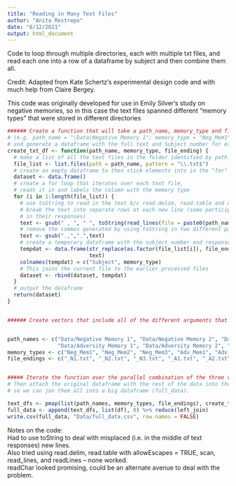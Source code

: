 ```yaml
---
title: "Reading in Many Text Files"
author: "Anita Restrepo"
date: "8/12/2021"
output: html_document
---
```


Code to loop through multiple directories, each with multiple txt files, and read each one into a row of a dataframe by subject and then combine them all.  
  
Credit: Adapted from Kate Schertz's experimental design code and with much help from Claire Bergey.  

This code was originally developed for use in Emily Silver's study on negative memories, so in this case the text files spanned different "memory types" that were stored in different directories  
  
```r
###### Create a function that will take a path_name, memory_type and file_ending for each type of memory 
# (e.g. path_name = "\Data\Negative Memory 1"; memory_type = "Neg_Mem1"; file_ending = "_N1.txt") 
# and generate a dataframe with the full text and Subject number for each participant.  
create_txt_df <- function(path_name, memory_type, file_ending) {
  # make a list of all the text files in the folder identified by path_name
  file_list <- list.files(path = path_name, pattern = "\\.txt$")
  # create an empty dataframe to then stick elements into in the "for" loop
  dataset <- data.frame()
  # create a for loop that iterates over each text file, 
  # reads it in and labels the column with the memory type
  for (i in 1:length(file_list)) {
    # use toString to read in the text b/c read.delim, read.table and others will
    # break the text into separate rows at each new line (some participants included new lines
    # in their responses)
    text <- gsub(" , ", " ", toString(read_lines(file = paste0(path_name, "/", file_list[i]))))
    # remove the commas generated by using toString in two different patterns
    text <- gsub(".,",".",text)
    # create a temporary dataframe with the subject number and response text
    tempdat <- data.frame(str_replace(as.factor(file_list[i]), file_ending, ""),
                          text)
    colnames(tempdat) = c("Subject", memory_type)
    # This joins the current file to the earlier processed files
    dataset <- rbind(dataset, tempdat)
  }
  # output the dataframe
  return(dataset)
}


###### Create vectors that include all of the different arguments that will go into the function for all the different memory types:


path_names <- c("Data/Negative Memory 1", "Data/Negative Memory 2", "Data/Negative Memory 3",
                "Data/Adversity Memory 1", "Data/Adversity Memory 2", "Data/Adversity Memory 3")
memory_types <- c("Neg_Mem1", "Neg_Mem2", "Neg_Mem3", "Adv_Mem1", "Adv_Mem2", "Adv_Mem3")
file_endings <- c("_N1.txt", "_N2.txt", "_N3.txt", "_A1.txt", "_A2.txt", "_A3.txt")


##### Iterate the function over the parallel combination of the three vectors to create text_dfs (a list of dataframes).
# Then attach the original dataframe with the rest of the data into the list of dataframes (i.e. text_dfs) 
# so we can jon them all into a big dataframe (full_data).

text_dfs <- pmap(list(path_names, memory_types, file_endings), create_txt_df)
full_data <- append(text_dfs, list(df), 0) %>% reduce(left_join)
write.csv(full_data, "Data/full_data.csv", row.names = FALSE)

```
  
Notes on the code:  
Had to use toString to deal with misplaced (i.e. in the middle of text responses) new lines.  
Also tried using read.delim, read.table with allowEscapes = TRUE, scan, read_lines, and readLines -- none worked.  
readChar looked promising, could be an alternate avenue to deal with the problem.  
